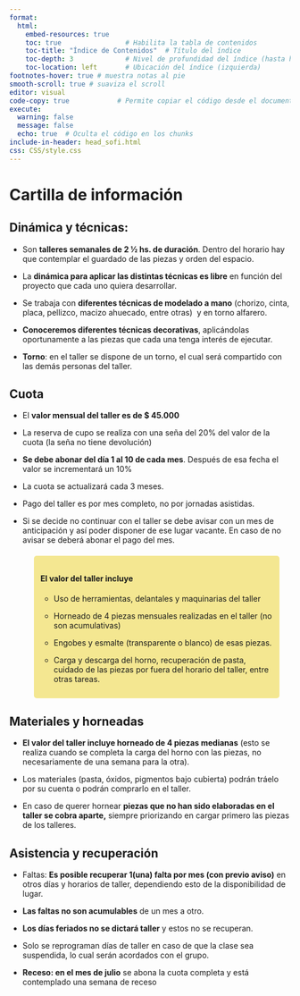 ---
format: 
  html:
    embed-resources: true
    toc: true                # Habilita la tabla de contenidos
    toc-title: "Índice de Contenidos"  # Título del índice
    toc-depth: 3             # Nivel de profundidad del índice (hasta h3)
    toc-location: left       # Ubicación del índice (izquierda)
footnotes-hover: true # muestra notas al pie
smooth-scroll: true # suaviza el scroll
editor: visual
code-copy: true            # Permite copiar el código desde el documento
execute:
  warning: false
  message: false
  echo: true  # Oculta el código en los chunks
include-in-header: head_sofi.html
css: CSS/style.css
---

# **Cartilla de información**

## **Dinámica y técnicas:**

-   Son **talleres semanales de 2 ½ hs. de duración**. Dentro del horario hay que contemplar el guardado de las piezas y orden del espacio.

-   La **dinámica para aplicar las distintas técnicas es libre** en función del proyecto que cada uno quiera desarrollar.

-   Se trabaja con **diferentes técnicas de modelado a mano** (chorizo, cinta, placa, pellizco, macizo ahuecado, entre otras)  y en torno alfarero.

-   **Conoceremos diferentes técnicas decorativas**, aplicándolas oportunamente a las piezas que cada una tenga interés de ejecutar.

-   **Torno**: en el taller se dispone de un torno, el cual será compartido con las demás personas del taller.

## **Cuota**

-   El **valor mensual del taller es de \$ 45.000**

-   La reserva de cupo se realiza con una seña del 20% del valor de la cuota (la seña no tiene devolución)

-   **Se debe abonar del día 1 al 10 de cada mes**. Después de esa fecha el valor se incrementará un 10%

-   La cuota se actualizará cada 3 meses.

<!-- -->

-   Pago del taller es por mes completo, no por jornadas asistidas.

-   Si se decide no continuar con el taller se debe avisar con un mes de anticipación y así poder disponer de ese lugar vacante. En caso de no avisar se deberá abonar el pago del mes.

    ::: {style="border: 2px solid #f4e791; /* Grosor y color del borde */   background-color: #f4e791; /* Color de fondo */   padding: 10px; /* Espacio interior */   margin: 20px; /* Espacio exterior */   border-radius: 5px; /* Esquinas redondeadas (opcional) */"}
    #### **El valor del taller incluye**

    -   Uso de herramientas, delantales y maquinarias del taller

    <!-- -->

    -    Horneado de 4 piezas mensuales realizadas en el taller (no son acumulativas)

    -    Engobes y esmalte (transparente o blanco) de esas piezas.

    -   Carga y descarga del horno, recuperación de pasta, cuidado de las piezas por fuera del horario del taller, entre otras tareas.
    :::

## **Materiales y horneadas**

-   **El valor del taller incluye horneado de 4 piezas medianas** (esto se realiza cuando se completa la carga del horno con las piezas, no necesariamente de una semana para la otra).

-   Los materiales (pasta, óxidos, pigmentos bajo cubierta) podrán tráelo por su cuenta o podrán comprarlo en el taller.

-   En caso de querer hornear **piezas que no han sido elaboradas en el taller se cobra aparte,** siempre priorizando en cargar primero las piezas de los talleres.

## **Asistencia y recuperación**

-   Faltas: **Es posible recuperar 1(una) falta por mes (con previo aviso)** en otros días y horarios de taller, dependiendo esto de la disponibilidad de lugar.

-   **Las faltas no son acumulables** de un mes a otro.

-   **Los días feriados no se dictará taller** y estos no se recuperan.

-   Solo se reprograman días de taller en caso de que la clase sea suspendida, lo cual serán acordados con el grupo.

-   **Receso: en el mes de julio** se abona la cuota completa y está contemplado una semana de receso
